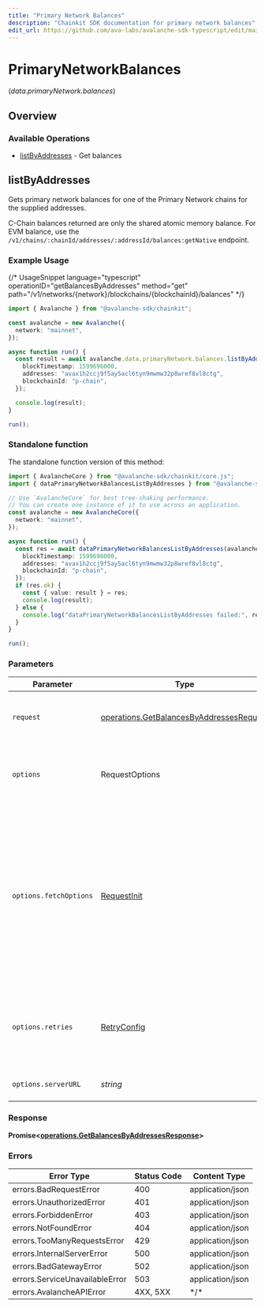 ```yaml
---
title: "Primary Network Balances"
description: "Chainkit SDK documentation for primary network balances"
edit_url: https://github.com/ava-labs/avalanche-sdk-typescript/edit/main/chainkit/docs/sdks/primarynetworkbalances/README.md
---
```


# PrimaryNetworkBalances
(*data.primaryNetwork.balances*)

## Overview

### Available Operations

* [listByAddresses](#listbyaddresses) - Get balances

## listByAddresses

Gets primary network balances for one of the Primary Network chains for the supplied addresses.

C-Chain balances returned are only the shared atomic memory balance. For EVM balance, use the `/v1/chains/:chainId/addresses/:addressId/balances:getNative` endpoint.

### Example Usage

{/*  UsageSnippet language="typescript" operationID="getBalancesByAddresses" method="get" path="/v1/networks/\{network\}/blockchains/\{blockchainId\}/balances"  */}
```typescript
import { Avalanche } from "@avalanche-sdk/chainkit";

const avalanche = new Avalanche({
  network: "mainnet",
});

async function run() {
  const result = await avalanche.data.primaryNetwork.balances.listByAddresses({
    blockTimestamp: 1599696000,
    addresses: "avax1h2ccj9f5ay5acl6tyn9mwmw32p8wref8vl8ctg",
    blockchainId: "p-chain",
  });

  console.log(result);
}

run();
```

### Standalone function

The standalone function version of this method:

```typescript
import { AvalancheCore } from "@avalanche-sdk/chainkit/core.js";
import { dataPrimaryNetworkBalancesListByAddresses } from "@avalanche-sdk/chainkit/funcs/dataPrimaryNetworkBalancesListByAddresses.js";

// Use `AvalancheCore` for best tree-shaking performance.
// You can create one instance of it to use across an application.
const avalanche = new AvalancheCore({
  network: "mainnet",
});

async function run() {
  const res = await dataPrimaryNetworkBalancesListByAddresses(avalanche, {
    blockTimestamp: 1599696000,
    addresses: "avax1h2ccj9f5ay5acl6tyn9mwmw32p8wref8vl8ctg",
    blockchainId: "p-chain",
  });
  if (res.ok) {
    const { value: result } = res;
    console.log(result);
  } else {
    console.log("dataPrimaryNetworkBalancesListByAddresses failed:", res.error);
  }
}

run();
```

### Parameters

| Parameter                                                                                                                                                                      | Type                                                                                                                                                                           | Required                                                                                                                                                                       | Description                                                                                                                                                                    |
| ------------------------------------------------------------------------------------------------------------------------------------------------------------------------------ | ------------------------------------------------------------------------------------------------------------------------------------------------------------------------------ | ------------------------------------------------------------------------------------------------------------------------------------------------------------------------------ | ------------------------------------------------------------------------------------------------------------------------------------------------------------------------------ |
| `request`                                                                                                                                                                      | [operations.GetBalancesByAddressesRequest](https://github.com/ava-labs/avalanche-sdk-typescript/blob/main/chainkit/models/operations/getbalancesbyaddressesrequest.md)                                                                           | :heavy_check_mark:                                                                                                                                                             | The request object to use for the request.                                                                                                                                     |
| `options`                                                                                                                                                                      | RequestOptions                                                                                                                                                                 | :heavy_minus_sign:                                                                                                                                                             | Used to set various options for making HTTP requests.                                                                                                                          |
| `options.fetchOptions`                                                                                                                                                         | [RequestInit](https://developer.mozilla.org/en-US/docs/Web/API/Request/Request#options)                                                                                        | :heavy_minus_sign:                                                                                                                                                             | Options that are passed to the underlying HTTP request. This can be used to inject extra headers for examples. All `Request` options, except `method` and `body`, are allowed. |
| `options.retries`                                                                                                                                                              | [RetryConfig](https://github.com/ava-labs/avalanche-sdk-typescript/blob/main/chainkit/lib/utils/retryconfig.md)                                                                                                                                  | :heavy_minus_sign:                                                                                                                                                             | Enables retrying HTTP requests under certain failure conditions.                                                                                                               |
| `options.serverURL`                                                                                                                                                            | *string*                                                                                                                                                                       | :heavy_minus_sign:                                                                                                                                                             | An optional server URL to use.                                                                                                                                                 |

### Response

**Promise\<[operations.GetBalancesByAddressesResponse](https://github.com/ava-labs/avalanche-sdk-typescript/blob/main/chainkit/models/operations/getbalancesbyaddressesresponse.md)\>**

### Errors

| Error Type                     | Status Code                    | Content Type                   |
| ------------------------------ | ------------------------------ | ------------------------------ |
| errors.BadRequestError         | 400                            | application/json               |
| errors.UnauthorizedError       | 401                            | application/json               |
| errors.ForbiddenError          | 403                            | application/json               |
| errors.NotFoundError           | 404                            | application/json               |
| errors.TooManyRequestsError    | 429                            | application/json               |
| errors.InternalServerError     | 500                            | application/json               |
| errors.BadGatewayError         | 502                            | application/json               |
| errors.ServiceUnavailableError | 503                            | application/json               |
| errors.AvalancheAPIError       | 4XX, 5XX                       | \*/\*                          |